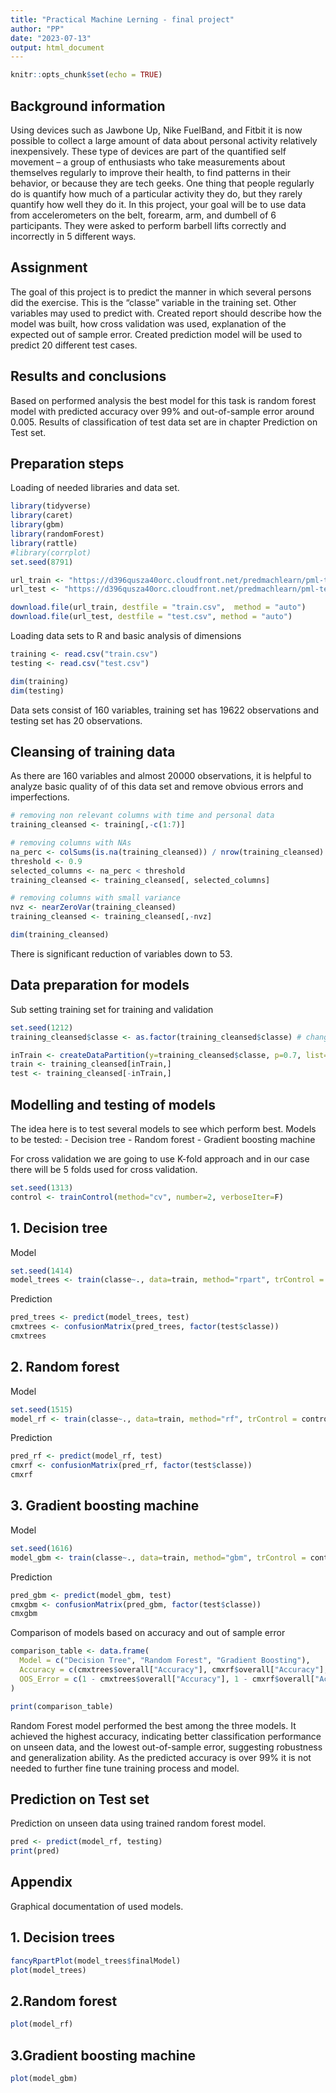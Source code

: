 ---
title: "Practical Machine Lerning - final project"
author: "PP"
date: "2023-07-13"
output: html_document
---

```{r setup, include=FALSE}
knitr::opts_chunk$set(echo = TRUE)
```


## Background information
Using devices such as Jawbone Up, Nike FuelBand, and Fitbit it is now possible to collect a large amount of data about personal activity relatively inexpensively. These type of devices are part of the quantified self movement – a group of enthusiasts who take measurements about themselves regularly to improve their health, to find patterns in their behavior, or because they are tech geeks. One thing that people regularly do is quantify how much of a particular activity they do, but they rarely quantify how well they do it. In this project, your goal will be to use data from accelerometers on the belt, forearm, arm, and dumbell of 6 participants. They were asked to perform barbell lifts correctly and incorrectly in 5 different ways.

## Assignment
The goal of this project is to predict the manner in which several persons did the exercise. This is the "classe" variable in the training set. Other variables may used to predict with. Created report should describe how the model was built, how cross validation was used, explanation of the expected out of sample error. Created prediction model will be used to predict 20 different test cases. 

## Results and conclusions
Based on performed analysis the best model for this task is random forest model with predicted accuracy over 99% and out-of-sample error around 0.005. Results of classification of test data set are in chapter Prediction on Test set.

## Preparation steps
Loading of needed libraries and data set.
```{r }
library(tidyverse)
library(caret)
library(gbm)
library(randomForest)
library(rattle)
#library(corrplot)
set.seed(8791)

url_train <- "https://d396qusza40orc.cloudfront.net/predmachlearn/pml-training.csv"
url_test <- "https://d396qusza40orc.cloudfront.net/predmachlearn/pml-testing.csv"

download.file(url_train, destfile = "train.csv",  method = "auto")
download.file(url_test, destfile = "test.csv", method = "auto")
```

Loading data sets to R and basic analysis of dimensions
```{r}
training <- read.csv("train.csv")
testing <- read.csv("test.csv")

dim(training)
dim(testing)
```
Data sets consist of 160 variables, training set has 19622 observations and testing set has 20 observations.

## Cleansing of training data
As there are 160 variables and almost 20000 observations, it is helpful to analyze basic quality of of this data set and remove obvious errors and imperfections.
```{r}
# removing non relevant columns with time and personal data
training_cleansed <- training[,-c(1:7)]

# removing columns with NAs
na_perc <- colSums(is.na(training_cleansed)) / nrow(training_cleansed)
threshold <- 0.9 
selected_columns <- na_perc < threshold
training_cleansed <- training_cleansed[, selected_columns]

# removing columns with small variance
nvz <- nearZeroVar(training_cleansed)
training_cleansed <- training_cleansed[,-nvz]

dim(training_cleansed)
```
There is significant reduction of variables down to 53.

## Data preparation for models
Sub setting training set for training and validation
```{r}
set.seed(1212)
training_cleansed$classe <- as.factor(training_cleansed$classe) # change to factor variable

inTrain <- createDataPartition(y=training_cleansed$classe, p=0.7, list=F)
train <- training_cleansed[inTrain,]
test <- training_cleansed[-inTrain,]
```

## Modelling and testing of models
The idea here is to test several models to see which perform best.
Models to be tested:
- Decision tree
- Random forest
- Gradient boosting machine

For cross validation we are going to use K-fold approach and in our case there will be 5 folds used for cross validation.
```{r}
set.seed(1313)
control <- trainControl(method="cv", number=2, verboseIter=F)
```

## 1. Decision tree
Model
```{r}
set.seed(1414)
model_trees <- train(classe~., data=train, method="rpart", trControl = control, tuneLength = 5)
```

Prediction
```{r}
pred_trees <- predict(model_trees, test)
cmxtrees <- confusionMatrix(pred_trees, factor(test$classe))
cmxtrees
```

## 2. Random forest
Model
```{r}
set.seed(1515)
model_rf <- train(classe~., data=train, method="rf", trControl = control, tuneLength = 5)
```

Prediction
```{r}
pred_rf <- predict(model_rf, test)
cmxrf <- confusionMatrix(pred_rf, factor(test$classe))
cmxrf
```

## 3. Gradient boosting machine
Model
```{r}
set.seed(1616)
model_gbm <- train(classe~., data=train, method="gbm", trControl = control, tuneLength = 5, verbose = F)
```

Prediction
```{r}
pred_gbm <- predict(model_gbm, test)
cmxgbm <- confusionMatrix(pred_gbm, factor(test$classe))
cmxgbm
```

Comparison of models based on accuracy and out of sample error
```{r}
comparison_table <- data.frame(
  Model = c("Decision Tree", "Random Forest", "Gradient Boosting"),
  Accuracy = c(cmxtrees$overall["Accuracy"], cmxrf$overall["Accuracy"], cmxgbm$overall["Accuracy"]),
  OOS_Error = c(1 - cmxtrees$overall["Accuracy"], 1 - cmxrf$overall["Accuracy"], 1 - cmxgbm$overall["Accuracy"])
)

print(comparison_table)
```
Random Forest model performed the best among the three models. It achieved the highest accuracy, indicating better classification performance on unseen data, and the lowest out-of-sample error, suggesting robustness and generalization ability. As the predicted accuracy is over 99% it is not needed to further fine tune training process and model.

## Prediction on Test set
Prediction on unseen data using trained random forest model.
```{r}
pred <- predict(model_rf, testing)
print(pred)
```

## Appendix
Graphical documentation of used models.

## 1. Decision trees
```{r}
fancyRpartPlot(model_trees$finalModel)
plot(model_trees)
```

## 2.Random forest
```{r}
plot(model_rf)
```

## 3.Gradient boosting machine
```{r}
plot(model_gbm)
```


